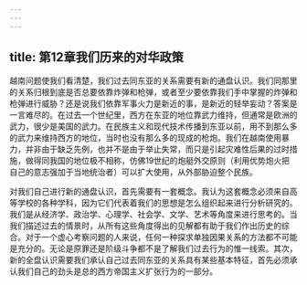 ```yaml
---
---
---
```

title: 第12章我们历来的对华政策
---



越南问题使我们看清楚，我们过去同东亚的关系需要有新的通盘认识。我们同那里的关系归根到底是否总要依靠炸弹和枪弹，或者至少要依靠我们手中掌握的炸弹和枪弹进行威胁？还是说我们依靠军事火力是新近的事，是新近的轻举妄动？答案是一言难尽的。在过去一个世纪里，西方在东亚的地位靠武力维持，但通常是欧洲的武力，很少是美国的武力。在民族主义和现代技术传播到东亚以前，用不到那么多的武力来维持西方的地位，当时也没有那么多的现成的枪炮。我们在越南使用暴力，并非由于缺乏先例，也并不是由于举止失常，而只是引起灾难性后果的过时措施，做得同我国的地位极不相称，仿佛19世纪的炮艇外交原则（利用优势炮火把自己的意志强加于当地统治者）可以扩大使用，从外部胁迫整个民族。

对我们自己进行新的通盘认识，首先需要有一套概念。我认为这套概念必须来自高等学校的各种学科，因为它们代表着我们的思想是怎么组织起来进行分析研究的。我们是从经济学、政治学、心理学、社会学、文学、艺术等角度来进行思考的。当我们描述过去的情景时，从所有这些角度得出的见解都有助于我们作出历史的综合。对于一个虚心考察问题的人来说，任何一种探求单独因果关系的方法都不可能是充分的。无论是原罪还是阶级斗争都不是了解我们过去行为的惟一线索。其次，新的全盘认识需要我们承认自己过去同东亚的关系具有某些基本特征，首先必须承认我们自己的劲头是总的西方帝国主义扩张行为的一部分。